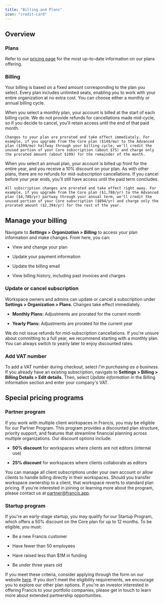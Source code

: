 ```yaml
---
title: "Billing and Plans"
icon: "credit-card"
---
```


## Overview

### Plans

Refer to our [pricing page](https://www.francis.app/pricing) for the most up-to-date information on our plans offering.

### Billing

Your billing is based on a fixed amount corresponding to the plan you select. Every plan includes unlimited seats, enabling you to work with your entire organization at no extra cost. You can choose either a monthly or annual billing cycle.

<Tabs>
  <Tab title="Monthly billing">
    When you select a monthly plan, your account is billed at the start of each billing cycle. We do not provide refunds for cancellations made mid-cycle, so if you decide to cancel, you'll retain access until the end of that paid month.

    Changes to your plan are prorated and take effect immediately. For example, if you upgrade from the Core plan ($149/mo) to the Advanced plan ($399/mo) halfway through your billing cycle, we'll credit the unused portion of your Core subscription (about $75) and charge only the prorated amount (about $199) for the remainder of the month.
  </Tab>

  <Tab title="Annual billing">
    When you select an annual plan, your account is billed up front for the entire year, and you receive a 10% discount on your plan. As with other plans, there are no refunds for mid-subscription cancellations. If you cancel before your year ends, you'll still have access until the paid term concludes.&#x20;

    All subscription changes are prorated and take effect right away. For example, if you upgrade from the Core plan ($1,788/yr) to the Advanced plan ($4,788/yr) partway through your annual term, we'll credit the unused portion of your Core subscription ($894/yr) and charge only the prorated amount ($2,394/yr) for the rest of the year.
  </Tab>
</Tabs>

## Manage your billing

Navigate to ***Settings > Organization > Billing*** to access your plan information and make changes. From here, you can:

* View and change your plan

* Update your payment information

* Update the billing email

* View billing history, including past invoices and charges

### Update or cancel subscription

Workspace owners and admins can update or cancel a subscription under **Settings > Organization > Plans**. Changes take effect immediately.

* **Monthly Plans:** Adjustments are prorated for the current month

* **Yearly Plans:** Adjustments are prorated for the current year

We do not issue refunds for mid-subscription cancellations. If you're unsure about committing to a full year, we recommend starting with a monthly plan. You can always switch to yearly later to enjoy discounted rates.

### Add VAT number

To add a VAT number during checkout, select *I'm purchasing as a business*. If you already have an existing subscription, navigate to **Settings > Billing > Billing Details > Edit details.** Then, select *Update information* in the Billing information section and enter your company's VAT.

## Special pricing programs

### Partner program

If you work with multiple client workspaces in Francis, you may be eligible for our Partner Program. This program provides a discounted plan structure, priority support, and features that streamline financial planning across multiple organizations. Our discount options include:

* **50% discount** for workspaces where clients are not editors (internal use) &#x20;

* **25% discount** for workspaces where clients collaborate as editors &#x20;

You can manage all client subscriptions under your own account or allow clients to handle billing directly in their workspaces. Should you transfer workspace ownership to a client, that workspace reverts to standard plan pricing. If you're interested in joining or learning more about the program, please contact us at [partner@francis.app](mailto:partner@francis.app).

### Startup program

If you're an early-stage startup, you may qualify for our Startup Program, which offers a 50% discount on the Core plan for up to 12 months. To be eligible, you must:

* Be a new Francis customer

* Have fewer than 50 employees

* Have raised less than $1M in funding

* Be under three years old

If you meet these criteria, consider applying through the form on our website [here](https://www.francis.app/startups#startup-application). If you don't meet the eligibility requirements, we encourage you to explore our other plan options. If you're an investor interested in offering Francis to your portfolio companies, please get in touch to learn more about extended partnership opportunities.